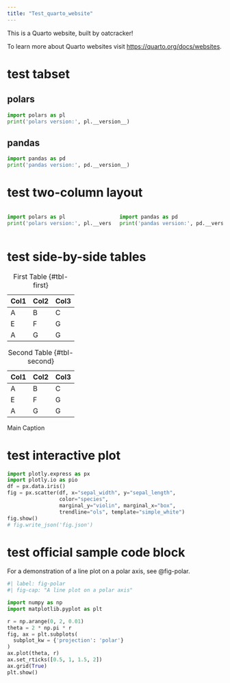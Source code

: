 ```yaml
---
title: "Test_quarto_website"
---
```


This is a Quarto website, built by oatcracker!

To learn more about Quarto websites visit <https://quarto.org/docs/websites>.

# test tabset

::: {.panel-tabset}

## polars

```python
import polars as pl
print('polars version:', pl.__version__)
```

## pandas 


```python
import pandas as pd
print('pandas version:', pd.__version__)
```

:::

# test two-column layout

:::: {.columns}

::: {.column width="50%"}
```python
import polars as pl
print('polars version:', pl.__version__)
```
:::

::: {.column width="50%"}
```python
import pandas as pd
print('pandas version:', pd.__version__)
```
:::

::::


# test side-by-side tables 

::: {#tbl-panel layout-ncol=2}
| Col1 | Col2 | Col3 |
|------|------|------|
| A    | B    | C    |
| E    | F    | G    |
| A    | G    | G    |

: First Table {#tbl-first}

| Col1 | Col2 | Col3 |
|------|------|------|
| A    | B    | C    |
| E    | F    | G    |
| A    | G    | G    |

: Second Table {#tbl-second}

Main Caption
:::


# test interactive plot

```python
import plotly.express as px
import plotly.io as pio
df = px.data.iris()
fig = px.scatter(df, x="sepal_width", y="sepal_length", 
                 color="species", 
                 marginal_y="violin", marginal_x="box", 
                 trendline="ols", template="simple_white")
fig.show()
# fig.write_json('fig.json')
```

# test official sample code block

For a demonstration of a line plot on a polar axis, see @fig-polar.

```python
#| label: fig-polar
#| fig-cap: "A line plot on a polar axis"

import numpy as np
import matplotlib.pyplot as plt

r = np.arange(0, 2, 0.01)
theta = 2 * np.pi * r
fig, ax = plt.subplots(
  subplot_kw = {'projection': 'polar'} 
)
ax.plot(theta, r)
ax.set_rticks([0.5, 1, 1.5, 2])
ax.grid(True)
plt.show()
```
